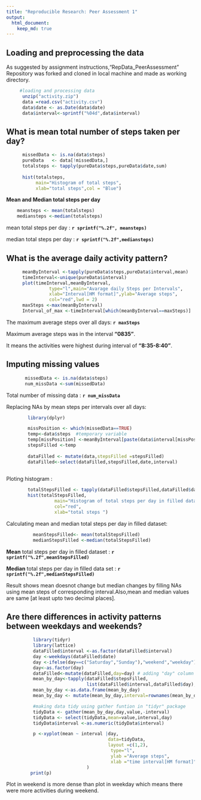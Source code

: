 ```yaml
---
title: "Reproducible Research: Peer Assessment 1"
output: 
  html_document:
    keep_md: true
---
```



## Loading and preprocessing the data
As suggested by assignment instructions,"RepData_PeerAssessment" Repository was forked and cloned in local machine and made as working directory.

```r
     #loading and processing data 
      unzip("activity.zip")
      data =read.csv("activity.csv")
      data$date <- as.Date(data$date)
      data$interval<-sprintf("%04d",data$interval)
```


## What is mean total number of steps taken per day?

```r
      missedData <- is.na(data$steps)
      pureData   <- data[!missedData,]
      totalsteps <- tapply(pureData$steps,pureData$date,sum)
      
      hist(totalsteps,
           main="Histogram of total steps",
           xlab="total steps",col = "Blue")
```

 **Mean and Median total steps per day**
```r
    meansteps <- mean(totalsteps)
    mediansteps <-median(totalsteps)
```

mean total steps per day : **`r sprintf("%.2f", meansteps)`** 

median total steps per day : **`r sprintf("%.2f",mediansteps)`**


## What is the average daily activity pattern?

```r
      meanByInterval <-tapply(pureData$steps,pureData$interval,mean)
      timeInterval<-unique(pureData$interval)                                        
      plot(timeInterval,meanByInterval,
                type="l",main="Avarage daily Steps per Intervals",
                xlab="Interval[HM format]",ylab="Average steps",
                col="red",lwd = 2)
      maxSteps <-max(meanByInterval)
      Interval_of_max <-timeInterval[which(meanByInterval==maxSteps)]
```

The maximum average steps over all days: **`r maxSteps `** 

Maximum average steps was in the interval **"0835"**.

It means the activities  were highest during interval of **"8:35-8:40"**.



## Imputing missing values

```r
       missedData <- is.na(data$steps)
       num_missData <-sum(missedData)
```

Total number of missing data : **`r num_missData`** 

Replacing NAs by mean steps per intervals over all days:

```r
        library(dplyr)
```

```r
        missPosition <- which(missedData==TRUE)
        temp<-data$steps  #temporary variable
        temp[missPosition] <-meanByInterval[paste(data$interval[missPosition], "", sep = "")]
        stepsFilled <-temp
        
        dataFilled <- mutate(data,stepsFilled =stepsFilled)
        dataFilled<-select(dataFilled,stepsFilled,date,interval)
       
```

Ploting histogram :
```r
        totalStepsFilled <- tapply(dataFilled$stepsFilled,dataFilled$date,sum)
        hist(totalStepsFilled,
                  main="Histogram of total steps per day in filled dataset",
                  col="red",
                  xlab="total steps ")
```

Calculating mean and median total steps per day in filled dataset:

```r
          meanStepsFilled<- mean(totalStepsFilled)
          medianStepsFilled <-median(totalStepsFilled)
```

**Mean** total steps per day in filled dataset : **`r sprintf("%.2f",meanStepsFilled)`**

**Median** total steps per day in filled data set : **`r sprintf("%.2f",medianStepsFilled)`**

Result shows  mean doesnot change but median changes by filling NAs using mean steps of corresponding interval.Also,mean and median values are same [at least upto two decimal places].


## Are there differences in activity patterns between weekdays and weekends?

```r
          library(tidyr)
          library(lattice)
          dataFilled$interval <-as.factor(dataFilled$interval)
          day <-weekdays(dataFilled$date)
          day <-ifelse(day==c("Saturday","Sunday"),"weekend","weekday")
          day<-as.factor(day)
          dataFilled<-mutate(dataFilled,day=day) # adding "day" column in dataFilled
          mean_by_day<-tapply(dataFilled$stepsFilled,
                              list(dataFilled$interval,dataFilled$day),mean)
          mean_by_day <-as.data.frame(mean_by_day) 
          mean_by_day <- mutate(mean_by_day,interval=rownames(mean_by_day))

          #making data tidy using gather funtion in "tidyr" package 
          tidyData <- gather(mean_by_day,day,value,-interval)
          tidyData <- select(tidyData,mean=value,interval,day)
          tidyData$interval <-as.numeric(tidyData$interval)

          p <-xyplot(mean ~ interval |day,
                                      data=tidyData,
                                      layout =c(1,2),
                                       type="l",
                                       ylab ="Average steps",
                                       xlab ="time interval[HM format]"
                              )
         print(p)
```

Plot in  weekend is more dense than plot  in weekday which means there were more activities 
during weekend.




